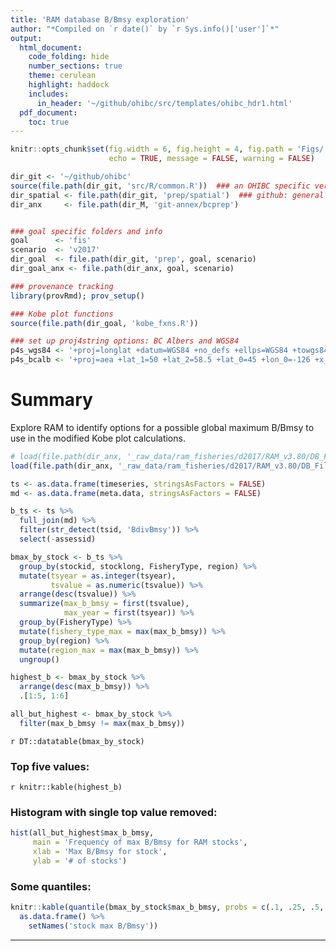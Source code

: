 ```yaml
---
title: 'RAM database B/Bmsy exploration'
author: "*Compiled on `r date()` by `r Sys.info()['user']`*"
output: 
  html_document:
    code_folding: hide
    number_sections: true
    theme: cerulean
    highlight: haddock
    includes: 
      in_header: '~/github/ohibc/src/templates/ohibc_hdr1.html'
  pdf_document:
    toc: true
---
```


``` r

knitr::opts_chunk$set(fig.width = 6, fig.height = 4, fig.path = 'Figs/',
                      echo = TRUE, message = FALSE, warning = FALSE)

dir_git <- '~/github/ohibc'
source(file.path(dir_git, 'src/R/common.R'))  ### an OHIBC specific version of common.R
dir_spatial <- file.path(dir_git, 'prep/spatial')  ### github: general buffer region shapefiles
dir_anx     <- file.path(dir_M, 'git-annex/bcprep')


### goal specific folders and info
goal      <- 'fis'
scenario  <- 'v2017'
dir_goal  <- file.path(dir_git, 'prep', goal, scenario)
dir_goal_anx <- file.path(dir_anx, goal, scenario)

### provenance tracking
library(provRmd); prov_setup()

### Kobe plot functions
source(file.path(dir_goal, 'kobe_fxns.R'))

### set up proj4string options: BC Albers and WGS84
p4s_wgs84 <- '+proj=longlat +datum=WGS84 +no_defs +ellps=WGS84 +towgs84=0,0,0'
p4s_bcalb <- '+proj=aea +lat_1=50 +lat_2=58.5 +lat_0=45 +lon_0=-126 +x_0=1000000 +y_0=0 +datum=NAD83 +units=m +no_defs +ellps=GRS80 +towgs84=0,0,0'

```

# Summary

Explore RAM to identify options for a possible global maximum B/Bmsy to use in the modified Kobe plot calculations.

``` r

# load(file.path(dir_anx, '_raw_data/ram_fisheries/d2017/RAM_v3.80/DB_Files_With_Assessment_Data/DBdata.RData'))
load(file.path(dir_anx, '_raw_data/ram_fisheries/d2017/RAM_v3.80/DB_Files_With_Model_Fit_Data/DBdata.RData'))

ts <- as.data.frame(timeseries, stringsAsFactors = FALSE)
md <- as.data.frame(meta.data, stringsAsFactors = FALSE)

b_ts <- ts %>%
  full_join(md) %>%
  filter(str_detect(tsid, 'BdivBmsy')) %>%
  select(-assessid)

bmax_by_stock <- b_ts %>%
  group_by(stockid, stocklong, FisheryType, region) %>%
  mutate(tsyear = as.integer(tsyear),
         tsvalue = as.numeric(tsvalue)) %>%
  arrange(desc(tsvalue)) %>%
  summarize(max_b_bmsy = first(tsvalue),
            max_year = first(tsyear)) %>%
  group_by(FisheryType) %>%
  mutate(fishery_type_max = max(max_b_bmsy)) %>%
  group_by(region) %>%
  mutate(region_max = max(max_b_bmsy)) %>%
  ungroup()

highest_b <- bmax_by_stock %>%
  arrange(desc(max_b_bmsy)) %>%
  .[1:5, 1:6]

all_but_highest <- bmax_by_stock %>%
  filter(max_b_bmsy != max(max_b_bmsy))

```

`r DT::datatable(bmax_by_stock)`

### Top five values:

`r knitr::kable(highest_b)`

### Histogram with single top value removed:

``` r

hist(all_but_highest$max_b_bmsy,
     main = 'Frequency of max B/Bmsy for RAM stocks',
     xlab = 'Max B/Bmsy for stock',
     ylab = '# of stocks')

```

### Some quantiles:

``` r

knitr::kable(quantile(bmax_by_stock$max_b_bmsy, probs = c(.1, .25, .5, .75, .9, .95, .99)) %>%
  as.data.frame() %>%
    setNames('stock max B/Bmsy'))

```

-----
